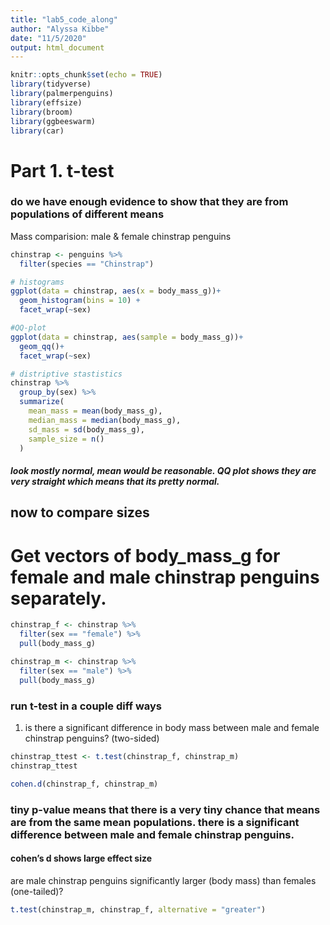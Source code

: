 ```yaml
---
title: "lab5_code_along"
author: "Alyssa Kibbe"
date: "11/5/2020"
output: html_document
---
```


```r
knitr::opts_chunk$set(echo = TRUE)
library(tidyverse)
library(palmerpenguins)
library(effsize)
library(broom)
library(ggbeeswarm)
library(car)
```

# Part 1. t-test
### do we have enough evidence to show that they are from populations of different means
Mass comparision: male & female chinstrap penguins

```r
chinstrap <- penguins %>% 
  filter(species == "Chinstrap")

# histograms
ggplot(data = chinstrap, aes(x = body_mass_g))+
  geom_histogram(bins = 10) +
  facet_wrap(~sex)

#QQ-plot
ggplot(data = chinstrap, aes(sample = body_mass_g))+
  geom_qq()+
  facet_wrap(~sex)

# distriptive stastistics
chinstrap %>% 
  group_by(sex) %>% 
  summarize(
    mean_mass = mean(body_mass_g),
    median_mass = median(body_mass_g),
    sd_mass = sd(body_mass_g),
    sample_size = n()
  )


```
##### look mostly normal, mean would be reasonable. QQ plot shows they are very straight which means that its pretty normal. 

## now to compare sizes
# Get vectors of body_mass_g for female and male chinstrap penguins separately. 
```r
chinstrap_f <- chinstrap %>% 
  filter(sex == "female") %>% 
  pull(body_mass_g)

chinstrap_m <- chinstrap %>% 
  filter(sex == "male") %>% 
  pull(body_mass_g)
```

### run t-test in a couple diff ways

1. is there a significant difference in body mass between male and female chinstrap penguins? (two-sided)

```r
chinstrap_ttest <- t.test(chinstrap_f, chinstrap_m)
chinstrap_ttest

cohen.d(chinstrap_f, chinstrap_m)

```
### tiny p-value means that there is a very tiny chance that means are from the same mean populations. there is a significant difference between male and female chinstrap penguins.

#### cohen's d shows large effect size

are male chinstrap penguins significantly larger (body mass) than females (one-tailed)?

```r
t.test(chinstrap_m, chinstrap_f, alternative = "greater")
```






